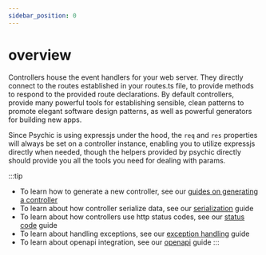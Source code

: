 ```yaml
---
sidebar_position: 0
---
```



# overview

Controllers house the event handlers for your web server. They directly connect to the routes established in your routes.ts file, to provide methods to respond to the provided route declarations. By default controllers, provide many powerful tools for establishing sensible, clean patterns to promote elegant software design patterns, as well as powerful generators for building new apps.

Since Psychic is using expressjs under the hood, the `req` and `res` properties will always be set on a controller instance, enabling you to utilize expressjs directly when needed, though the helpers provided by psychic directly should provide you all the tools you need for dealing with params.

:::tip

- To learn how to generate a new controller, see our [guides on generating a controller](/docs/controllers/generating)
- To learn about how controller serialize data, see our [serialization](/docs/controllers/serialization) guide
- To learn about how controllers use http status codes, see our [status code](/docs/controllers/status-codes) guide
- To learn about handling exceptions, see our [exception handling](/docs/controllers/exception-handling) guide
- To learn about openapi integration, see our [openapi](/docs/openapi/overview) guide
  :::
